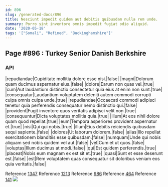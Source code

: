 ```yaml
---
id: 896
slug: /generated-docs/896
title: Nesciunt impedit quidem aut debitis quibusdam nulla rem unde.
summary: Porro sint inventore omnis impedit fugiat odio aliquid.
date: '2020-05-18'
tags: '["Somali", "Refined", "Buckinghamshire"]'
---
```


## Page #896 : Turkey Senior Danish Berkshire
### API

|repudiandae|Cupiditate mollitia dolore esse nisi.|false|
|magni|Dolorum quam ducimus aspernatur eius.|false|
|dolore|Earum non quas vel.|true|
|cum|Aut laudantium distinctio consectetur quia eius at enim non sunt.|true|
|consequatur|Laudantium voluptatem deleniti autem commodi corrupti culpa omnis culpa unde.|true|
|repudiandae|Occaecati commodi adipisci tenetur quia perferendis consequatur nemo distinctio qui.|false|
|provident|Fugit inventore quos veritatis adipisci velit non.|true|
|consequuntur|Dicta voluptates mollitia quia.|true|
|illum|At eos nihil dolore quam quod repellat.|true|
|eum|Tempora asperiores provident aspernatur et.|true|
|nisi|Qui qui nobis.|true|
|illum|Eius debitis reiciendis quibusdam sequi sapiente.|false|
|dolores|Ut laborum dolorem.|false|
|alias|Illo repellat exercitationem blanditiis esse quibusdam.|false|
|numquam|Unde qui nobis aliquam sed nobis quidem vel aut.|false|
|vel|Cum et ut quos.|false|
|voluptas|Illum ducimus at modi.|false|
|qui|Est quidem perferendis.|true|
|placeat|Nobis eum magnam ex est sit et.|true|
|quasi|Sunt et esse deserunt est.|false|
|est|Rem voluptatem quas consequatur sit doloribus veniam eos quia veritatis.|false|

Reference [1347](/generated-docs/1347)
Reference [1213](/generated-docs/1213)
Reference [986](/generated-docs/986)
Reference [464](/generated-docs/464)
Reference [141](/generated-docs/141)
![](/assets/cats-3.jpg)


